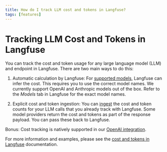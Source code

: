 ```yaml
---
title: How do I track LLM cost and tokens in Langfuse?
tags: [features]
---
```


# Tracking LLM Cost and Tokens in Langfuse

You can track the cost and token usage for any large language model (LLM) and endpoint in Langfuse. There are two main ways to do this:

1. Automatic calculation by Langfuse: For [supported models](/docs/model-usage-and-cost#infer), Langfuse can infer the cost. This requires you to use the correct model names. We currently support OpenAI and Anthropic models out of the box. Refer to the _Models_ tab in Langfuse for the exact model names.

2. Explicit cost and token ingestion: You can [ingest](/docs/model-usage-and-cost#infer) the cost and token counts for your LLM calls that you already track with Langfuse. Some model providers return the cost and tokens as part of the response payload. You can pass these back to Langfuse.

Bonus: Cost tracking is natively supported in our [OpenAI integration](/docs/model-usage-and-cost#compatibility-with-openai).

For more information and examples, please see the [cost and tokens in Langfuse](/docs/model-usage-and-cost) documentation.
